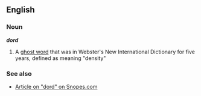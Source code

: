 ==English==
{{wikipedia}}
=== Noun ===
'''''dord'''''
#A [[ghost word]] that was in Webster's New International Dictionary for five years, defined as meaning "density"

===See also===
*[http://www.snopes.com/language/mistakes/dord.htm Article on "dord" on Snopes.com]